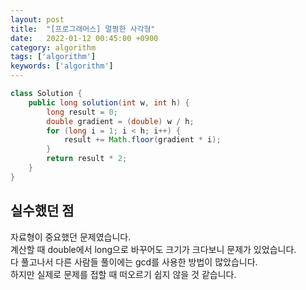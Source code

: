 ```yaml
---
layout: post
title:  "[프로그래머스] 멀쩡한 사각형"
date:   2022-01-12 00:45:00 +0900
category: algorithm
tags: ['algorithm']
keywords: ['algorithm']
---
```


```java 
class Solution {
    public long solution(int w, int h) {
        long result = 0;
        double gradient = (double) w / h;
        for (long i = 1; i < h; i++) {
            result += Math.floor(gradient * i);
        }
        return result * 2;
    }
}
```

## 실수했던 점
자료형이 중요했던 문제였습니다.  
계산할 때 double에서 long으로 바꾸어도 크기가 크다보니 문제가 있었습니다.  
다 풀고나서 다른 사람들 풀이에는 gcd를 사용한 방법이 많았습니다.  
하지만 실제로 문제를 접할 때 떠오르기 쉽지 않을 것 같습니다.  